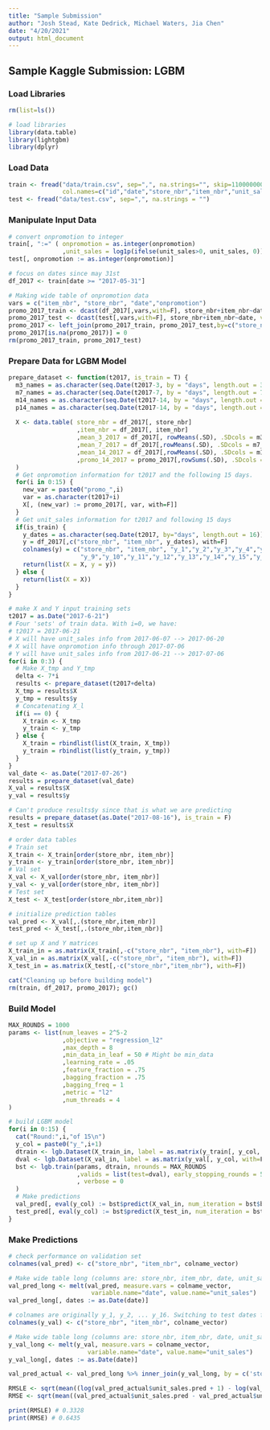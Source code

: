---
title: "Sample Submission"
author: "Josh Stead, Kate Dedrick, Michael Waters, Jia Chen"
date: "4/20/2021"
output: html_document
---

## Sample Kaggle Submission: LGBM

### Load Libraries


```{r}
rm(list=ls())

# load libraries
library(data.table)
library(lightgbm)
library(dplyr)
```



### Load Data


```{r}
train <- fread("data/train.csv", sep=",", na.strings="", skip=110000000,
               col.names=c("id","date","store_nbr","item_nbr","unit_sales","onpromotion"))
test <- fread("data/test.csv", sep=",", na.strings = "")
```



### Manipulate Input Data

```{r}
# convert onpromotion to integer
train[, ":=" ( onpromotion = as.integer(onpromotion)
               ,unit_sales = log1p(ifelse(unit_sales>0, unit_sales, 0)) )]
test[, onpromotion := as.integer(onpromotion)]

# focus on dates since may 31st
df_2017 <- train[date >= "2017-05-31"]

# Making wide table of onpromotion data
vars = c("item_nbr", "store_nbr", "date","onpromotion")
promo_2017_train <- dcast(df_2017[,vars,with=F], store_nbr+item_nbr~date, value.var="onpromotion")
promo_2017_test <- dcast(test[,vars,with=F], store_nbr+item_nbr~date, value.var="onpromotion")
promo_2017 <- left_join(promo_2017_train, promo_2017_test,by=c("store_nbr","item_nbr")) %>% as.data.table
promo_2017[is.na(promo_2017)] = 0
rm(promo_2017_train, promo_2017_test)
```



### Prepare Data for LGBM Model

```{r}
prepare_dataset <- function(t2017, is_train = T) {
  m3_names = as.character(seq.Date(t2017-3, by = "days", length.out = 3))
  m7_names = as.character(seq.Date(t2017-7, by = "days", length.out = 7))
  m14_names = as.character(seq.Date(t2017-14, by = "days", length.out = 14))
  p14_names = as.character(seq.Date(t2017-14, by = "days", length.out = 14))
  
  X <- data.table( store_nbr = df_2017[, store_nbr]
                   ,item_nbr = df_2017[, item_nbr]
                   ,mean_3_2017 = df_2017[, rowMeans(.SD), .SDcols = m3_names]
                   ,mean_7_2017 = df_2017[,rowMeans(.SD), .SDcols = m7_names]
                   ,mean_14_2017 = df_2017[,rowMeans(.SD), .SDcols = m14_names]
                   ,promo_14_2017 = promo_2017[,rowSums(.SD), .SDcols = p14_names]
  )
  # Get onpromotion information for t2017 and the following 15 days.
  for(i in 0:15) {
    new_var = paste0("promo_",i)
    var = as.character(t2017+i) 
    X[, (new_var) := promo_2017[, var, with=F]]
  }
  # Get unit_sales information for t2017 and following 15 days
  if(is_train) {
    y_dates = as.character(seq.Date(t2017, by="days", length.out = 16))
    y = df_2017[,c("store_nbr", "item_nbr", y_dates), with=F]
    colnames(y) = c("store_nbr", "item_nbr", "y_1","y_2","y_3","y_4","y_5","y_6","y_7","y_8",
                    "y_9","y_10","y_11","y_12","y_13","y_14","y_15","y_16")
    return(list(X = X, y = y))
  } else {
    return(list(X = X))
  }
}

# make X and Y input training sets
t2017 = as.Date("2017-6-21")
# Four 'sets' of train data. With i=0, we have:
# t2017 = 2017-06-21
# X will have unit_sales info from 2017-06-07 --> 2017-06-20
# X will have onpromotion info through 2017-07-06
# Y will have unit_sales info from 2017-06-21 --> 2017-07-06
for(i in 0:3) {
  # Make X_tmp and Y_tmp
  delta <- 7*i
  results <- prepare_dataset(t2017+delta)
  X_tmp = results$X
  y_tmp = results$y
  # Concatenating X_l
  if(i == 0) {
    X_train <- X_tmp
    y_train <- y_tmp
  } else {
    X_train = rbindlist(list(X_train, X_tmp))
    y_train = rbindlist(list(y_train, y_tmp))
  }
}
val_date <- as.Date("2017-07-26")
results = prepare_dataset(val_date)
X_val = results$X
y_val = results$y

# Can't produce results$y since that is what we are predicting
results = prepare_dataset(as.Date("2017-08-16"), is_train = F)
X_test = results$X

# order data tables
# Train set
X_train <- X_train[order(store_nbr, item_nbr)]
y_train <- y_train[order(store_nbr, item_nbr)]
# Val set
X_val <- X_val[order(store_nbr, item_nbr)]
y_val <- y_val[order(store_nbr, item_nbr)]
# Test set
X_test <- X_test[order(store_nbr,item_nbr)]

# initialize prediction tables
val_pred <- X_val[,.(store_nbr,item_nbr)]
test_pred <- X_test[,.(store_nbr,item_nbr)]

# set up X and Y matrices
X_train_in = as.matrix(X_train[,-c("store_nbr", "item_nbr"), with=F])
X_val_in = as.matrix(X_val[,-c("store_nbr", "item_nbr"), with=F])
X_test_in = as.matrix(X_test[,-c("store_nbr","item_nbr"), with=F])

cat("Cleaning up before building model")
rm(train, df_2017, promo_2017); gc()
```


### Build Model

```{r}
MAX_ROUNDS = 1000
params <- list(num_leaves = 2^5-2
               ,objective = "regression_l2"
               ,max_depth = 8
               ,min_data_in_leaf = 50 # Might be min_data
               ,learning_rate = .05
               ,feature_fraction = .75
               ,bagging_fraction = .75
               ,bagging_freq = 1
               ,metric = "l2"
               ,num_threads = 4
)

# build LGBM model
for(i in 0:15) {
  cat("Round:",i,"of 15\n")
  y_col = paste0("y_",i+1)
  dtrain <- lgb.Dataset(X_train_in, label = as.matrix(y_train[, y_col, with=F]))
  dval <- lgb.Dataset(X_val_in, label = as.matrix(y_val[, y_col, with=F]), reference=dtrain)
  bst <- lgb.train(params, dtrain, nrounds = MAX_ROUNDS
                   ,valids = list(test=dval), early_stopping_rounds = 50
                   , verbose = 0
  )
  # Make predictions
  val_pred[, eval(y_col) := bst$predict(X_val_in, num_iteration = bst$best_iter)]
  test_pred[, eval(y_col) := bst$predict(X_test_in, num_iteration = bst$best_iter)]
}
```

### Make Predictions

```{r}
# check performance on validation set
colnames(val_pred) <- c("store_nbr", "item_nbr", colname_vector)

# Make wide table long (columns are: store_nbr, item_nbr, date, unit_sales)
val_pred_long <- melt(val_pred, measure.vars = colname_vector,
                       variable.name="date", value.name="unit_sales")
val_pred_long[, dates := as.Date(date)]

# colnames are originally y_1, y_2, ... y_16. Switching to test dates for submission
colnames(y_val) <- c("store_nbr", "item_nbr", colname_vector)

# Make wide table long (columns are: store_nbr, item_nbr, date, unit_sales)
y_val_long <- melt(y_val, measure.vars = colname_vector,
                      variable.name="date", value.name="unit_sales")
y_val_long[, dates := as.Date(date)]

val_pred_actual <- val_pred_long %>% inner_join(y_val_long, by = c('store_nbr', 'item_nbr', 'date'), suffix = c(".pred", ".actual"))

RMSLE <- sqrt(mean((log(val_pred_actual$unit_sales.pred + 1) - log(val_pred_actual$unit_sales.actual + 1))^2))
RMSE <- sqrt(mean((val_pred_actual$unit_sales.pred - val_pred_actual$unit_sales.actual)^2))

print(RMSLE) # 0.3328
print(RMSE) # 0.6435
```